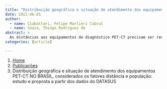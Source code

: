 ```yaml
---
title: "Distribuição geográfica e situação de atendimento dos equipamentos PET-CT NO BRASIL, considerados os fatores distância e população: estudo e proposta a partir dos dados do DATASUS"
date: 2022-06-01
author:
  - name: Ciabattari, Felipe Marlieri Cabral
  - name: Souza, Thiago Rodrigues de
abstract: > 
  As distâncias aos equipamentos de diagnóstico PET-CT precisam ser reduzidas para que pacientes tenham um rápido diagnóstico de doenças, e como consequência, maior chance de sobrevivência através da detecção e início de tratamento forma precoce. Logo, este estudo vai abordar a análise de como estão distribuídos os equipamentos PET-CT no território brasileiro, e o que deve ser feito para melhorar o acesso da população a este. A plotagem de dados em mapas para visualização e análise de resultados demonstraram que Brasil possui uma quantidade insuficiente de PET-CTs para atender de forma adequada às demandas da população em relação aos exames específicos de diagnostico, proporcionados somente por este equipamento. Então, uma proposta de localização de novos equipamentos foi realizada através do solver Location-allocation Problem com a utilização dos métodos Minimize Weighted Impedance (P-Median), Maximize Coverage e Maximize Attendance. O algoritmo em linguagem Python foi executado dentro de um notebook no ambiente do software ArcGIS Pro Desktop, e como resultado, dentro dos parâmetros introduzidos, indicou a necessidade de 512 equipamentos adicionais aos 119 já existentes no pais. E, ainda assim, devido a heterogeneidade do território brasileiro, 15.403.911 habitantes ficaram sem acesso a um PET-CT dentro das restrições determinadas no algoritmo
categories: [article]

---
```


```{=html}
<nav aria-label="breadcrumb">
  <ol class="breadcrumb">
    <li class="breadcrumb-item"><a href="../../index.html">Home</a></li>
    <li class="breadcrumb-item"><a href="../index.html">Publicações</a></li>
    <li class="breadcrumb-item active" aria-current="page">Distribuição geográfica e situação de atendimento dos equipamentos PET-CT NO BRASIL, considerados os fatores distância e população: estudo e proposta a partir dos dados do DATASUS</li>
  </ol>
</nav>
```
